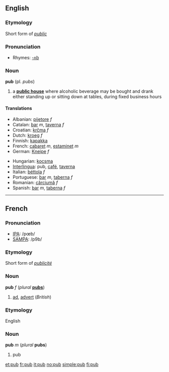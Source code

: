 ==English==
===Etymology===
Short form of ''[[public]]''

===Pronunciation===
*Rhymes: [[Rhymes:English:-ʌb|-ʌb]]

===Noun===
'''pub''' (pl. ''pubs'')

# a '''[[public house]]''' where alcoholic beverage may be bought and drank either standing up or sitting down at tables, during fixed business hours

====Translations====
{{top}}
*Albanian: [[pijetore]] ''f''
*Catalan: [[bar]] ''m'', [[taverna]] ''f''
*Croatian: [[krčma]] ''f''
*Dutch: [[kroeg]] ''f''
*Finnish: [[kapakka]]
*French: [[cabaret]] ''m'', [[estaminet]] ''m''
*German: [[Kneipe]] ''f''
{{mid}}
*Hungarian: [[kocsma]]
*[[Interlingua]]: pub, [[café]], [[taverna]]
*Italian: [[béttola]] ''f''
*Portuguese: [[bar]] ''m'', [[taberna]] ''f''
*Romanian: [[cârciumă]] ''f''
*Spanish: [[bar]] ''m'', [[taberna]] ''f''
{{bottom}}

----

==French==
===Pronunciation===
*[[w:IPA|IPA]]: /pœb/
*[[w:SAMPA|SAMPA]]: /p9b/
===Etymology===
Short form of ''[[publicité]]''
===Noun===
{{fr-infl-noun|sm=pub|sf=pub|pm=pubs|pf=pubs|smp=pœb|sfp=pœb|pmp=pœb|pfp=pœb}}
{{fr-infl-noun|sm=pub|sf=pub|pm=pubs|pf=pubs|smp=pœb|sfp=pœb|pmp=pœb|pfp=pœb}}
'''pub''' ''f'' (''plural'' '''[[pubs]]''')

#[[ad]], [[advert]] (''British'')

===Etymology===
English

===Noun===
'''pub''' ''m'' (''plural'' '''pubs''')

#pub

[[et:pub]]
[[fr:pub]]
[[it:pub]]
[[no:pub]]
[[simple:pub]]
[[fi:pub]]
